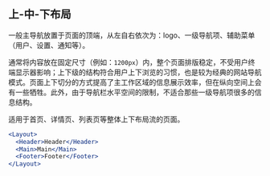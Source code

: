 ## 上-中-下布局

一般主导航放置于页面的顶端，从左自右依次为：logo、一级导航项、辅助菜单（用户、设置、通知等）。

通常将内容放在固定尺寸（例如：`1200px`）内，整个页面排版稳定，不受用户终端显示器影响；上下级的结构符合用户上下浏览的习惯，也是较为经典的网站导航模式。页面上下切分的方式提高了主工作区域的信息展示效率，但在纵向空间上会有一些牺牲。此外，由于导航栏水平空间的限制，不适合那些一级导航项很多的信息结构。

适用于首页、详情页、列表页等整体上下布局流的页面。

```jsx live=true className=s-layout-example
<Layout>
  <Header>Header</Header>
  <Main>Main</Main>
  <Footer>Footer</Footer>
</Layout>
```
